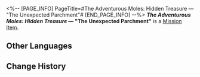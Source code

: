 <%-- [PAGE_INFO]
PageTitle=#The Adventurous Moles: Hidden Treasure — "The Unexpected Parchment"#
[END_PAGE_INFO] --%>
{{Item Infobox
|title       = ''The Adventurous Moles: Hidden Treasure'' &mdash; "The Unexpected Parchment"
|id          = 140170
|image       = Item ''The Adventurous Moles- Hidden Treasure'' &mdash; The Unexpected Parchment.png
|type        = Mission Item
|invCategory = Missions
|rarity      = 3
|effect      = 
|description = A few pages from a children's adventure book very popular in Belobog.
}}
{{Description|''"The Moles, the Moles, are brilliant and strong! The Moles, the Moles, take the reins!"''}}
'''''The Adventurous Moles: Hidden Treasure'' &mdash; "The Unexpected Parchment"''' is a [[Mission Item]].

==Other Languages==
{{Other Languages
|en   = ''The Adventurous Moles: Hidden Treasure'' &mdash; "The Unexpected Parchment"
|zhs  = 《冒险鼹鼠队：隐形的宝藏》意外的羊皮纸
|zht  = 《冒險鼴鼠隊：隱形的寶藏》意外的羊皮紙
|ja   = 『モグラ冒険隊・見えない宝物』想定外の羊皮紙
|ko   = ≪두더지 모험단: 숨겨진 보물≫ 뜻밖의 양피지
|es   = El pergamino inesperado - «Los topos aventureros: el tesoro invisible»
|fr   = ''Les Taupes aventurières&nbsp;: Le trésor caché'' &mdash; «&nbsp;Le parchemin inattendu&nbsp;»
|ru   = Кроты-приключенцы: Спрятанное сокровище. Нежданный пергамент
|th   = "การผจญภัยของแก๊งตัวตุ่น: สมบัติเร้นลับ" - กระดาษหนังแพะที่คาดไม่ถึง
|vi   = "Đội Chuột Chũi Phiêu Lưu: Kho Báu Ẩn Giấu" - Tấm Da Dê Bất Ngờ
|de   = „Die abenteuerlustigen Maulwürfe: Verborgener Schatz“ – Das unerwartete Pergament
|id   = "Petualang The Moles: Harta Karun Tersembunyi" &mdash; Perkamen Tak Terduga
|pt   = "As Toupeiras Aventureiras: Tesouro Escondido" &mdash; "O Pergaminho Inesperado"
}}

==Change History==
{{Change History|1.0}}
